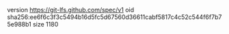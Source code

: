version https://git-lfs.github.com/spec/v1
oid sha256:ee6f6c3f3c5494b16d5fc5d67560d36611cabf5817c4c52c544f6f7b75e988b1
size 1180
